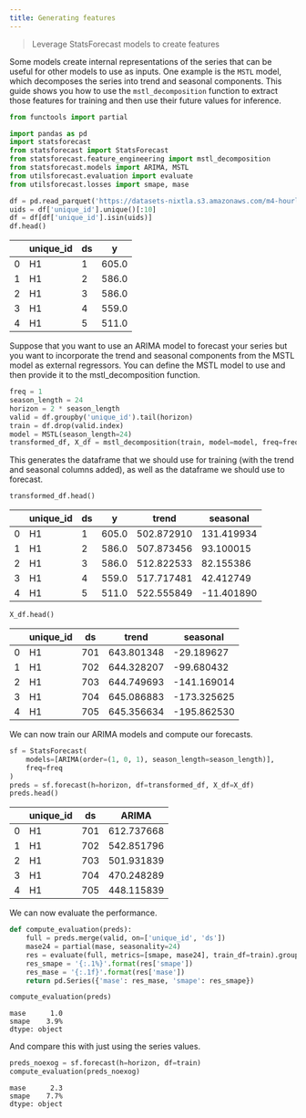 ```yaml
---
title: Generating features
---
```


> Leverage StatsForecast models to create features

Some models create internal representations of the series that can be
useful for other models to use as inputs. One example is the `MSTL`
model, which decomposes the series into trend and seasonal components.
This guide shows you how to use the `mstl_decomposition` function to
extract those features for training and then use their future values for
inference.

```python
from functools import partial

import pandas as pd
import statsforecast
from statsforecast import StatsForecast
from statsforecast.feature_engineering import mstl_decomposition
from statsforecast.models import ARIMA, MSTL
from utilsforecast.evaluation import evaluate
from utilsforecast.losses import smape, mase
```


```python
df = pd.read_parquet('https://datasets-nixtla.s3.amazonaws.com/m4-hourly.parquet')
uids = df['unique_id'].unique()[:10]
df = df[df['unique_id'].isin(uids)]
df.head()
```

|     | unique_id | ds  | y     |
|-----|-----------|-----|-------|
| 0   | H1        | 1   | 605.0 |
| 1   | H1        | 2   | 586.0 |
| 2   | H1        | 3   | 586.0 |
| 3   | H1        | 4   | 559.0 |
| 4   | H1        | 5   | 511.0 |

Suppose that you want to use an ARIMA model to forecast your series but
you want to incorporate the trend and seasonal components from the MSTL
model as external regressors. You can define the MSTL model to use and
then provide it to the mstl_decomposition function.

```python
freq = 1
season_length = 24
horizon = 2 * season_length
valid = df.groupby('unique_id').tail(horizon)
train = df.drop(valid.index)
model = MSTL(season_length=24)
transformed_df, X_df = mstl_decomposition(train, model=model, freq=freq, h=horizon)
```

This generates the dataframe that we should use for training (with the
trend and seasonal columns added), as well as the dataframe we should
use to forecast.

```python
transformed_df.head()
```

|     | unique_id | ds  | y     | trend      | seasonal   |
|-----|-----------|-----|-------|------------|------------|
| 0   | H1        | 1   | 605.0 | 502.872910 | 131.419934 |
| 1   | H1        | 2   | 586.0 | 507.873456 | 93.100015  |
| 2   | H1        | 3   | 586.0 | 512.822533 | 82.155386  |
| 3   | H1        | 4   | 559.0 | 517.717481 | 42.412749  |
| 4   | H1        | 5   | 511.0 | 522.555849 | -11.401890 |

```python
X_df.head()
```

|     | unique_id | ds  | trend      | seasonal    |
|-----|-----------|-----|------------|-------------|
| 0   | H1        | 701 | 643.801348 | -29.189627  |
| 1   | H1        | 702 | 644.328207 | -99.680432  |
| 2   | H1        | 703 | 644.749693 | -141.169014 |
| 3   | H1        | 704 | 645.086883 | -173.325625 |
| 4   | H1        | 705 | 645.356634 | -195.862530 |

We can now train our ARIMA models and compute our forecasts.

```python
sf = StatsForecast(
    models=[ARIMA(order=(1, 0, 1), season_length=season_length)],
    freq=freq
)
preds = sf.forecast(h=horizon, df=transformed_df, X_df=X_df)
preds.head()
```

|     | unique_id | ds  | ARIMA      |
|-----|-----------|-----|------------|
| 0   | H1        | 701 | 612.737668 |
| 1   | H1        | 702 | 542.851796 |
| 2   | H1        | 703 | 501.931839 |
| 3   | H1        | 704 | 470.248289 |
| 4   | H1        | 705 | 448.115839 |

We can now evaluate the performance.

```python
def compute_evaluation(preds):
    full = preds.merge(valid, on=['unique_id', 'ds'])
    mase24 = partial(mase, seasonality=24)
    res = evaluate(full, metrics=[smape, mase24], train_df=train).groupby('metric')['ARIMA'].mean()
    res_smape = '{:.1%}'.format(res['smape'])
    res_mase = '{:.1f}'.format(res['mase'])
    return pd.Series({'mase': res_mase, 'smape': res_smape})
```


```python
compute_evaluation(preds)
```

``` text
mase      1.0
smape    3.9%
dtype: object
```

And compare this with just using the series values.

```python
preds_noexog = sf.forecast(h=horizon, df=train)
compute_evaluation(preds_noexog)
```

``` text
mase      2.3
smape    7.7%
dtype: object
```

